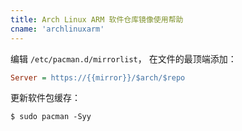 ```yaml
---
title: Arch Linux ARM 软件仓库镜像使用帮助
cname: 'archlinuxarm'
---
```


编辑 `/etc/pacman.d/mirrorlist`， 在文件的最顶端添加：

<CodeBlock>

```ini
Server = https://{{mirror}}/$arch/$repo
```

</CodeBlock>

更新软件包缓存：

```shell
$ sudo pacman -Syy
```
